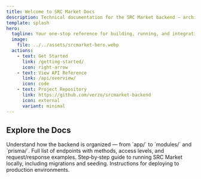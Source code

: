 ```yaml
---
title: Welcome to SRC Market Docs
description: Technical documentation for the SRC Market backend — architecture, API reference, and onboarding guides.
template: splash
hero:
  tagline: Your one‑stop reference for building, running, and integrating with SRC Market.
  image:
    file: ../../assets/srcmarket-hero.webp
  actions:
    - text: Get Started
      link: /getting-started/
      icon: right-arrow
    - text: View API Reference
      link: /api/overview/
      icon: code
    - text: Project Repository
      link: https://github.com/verzo/srcmarket-backend
      icon: external
      variant: minimal
---
```



## Explore the Docs

<CardGrid stagger>
    <Card title="Architecture & Folder Structure" icon="folder">
        Understand how the backend is organized — from `app/` to `modules/` and `prisma/`.
    </Card>
    <Card title="API Endpoints" icon="api">
        Full list of endpoints with methods, access levels, and request/response examples.
    </Card>
    <Card title="Setup & Local Development" icon="wrench">
        Step‑by‑step guide to running SRC Market locally, including migrations and seeding.
    </Card>
    <Card title="Deployment Guide" icon="rocket">
        Instructions for deploying to production environments.
    </Card>
</CardGrid>

